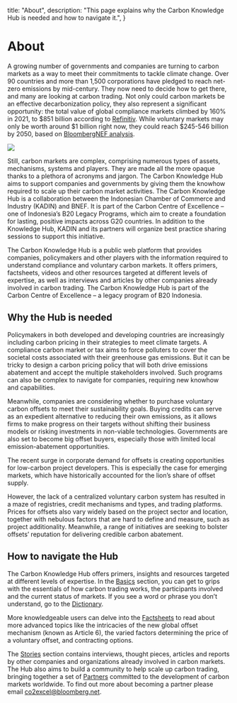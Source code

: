   title: "About",
  description: "This page explains why the Carbon Knowledge Hub is needed and how to navigate it.",
}

# About

A growing number of governments and companies are turning to carbon markets as a way to meet their commitments to tackle climate change. Over 90 countries and more than 1,500 corporations have pledged to reach net-zero emissions by mid-century. They now need to decide how to get there, and many are looking at carbon trading. Not only could carbon markets be an effective decarbonization policy, they also represent a significant opportunity: the total value of global compliance markets climbed by 160% in 2021, to $851 billion according to [Refinitiv](https://www.refinitiv.com/perspectives/market-insights/carbon-trading-exponential-growth-on-record-high/). While voluntary markets may only be worth around $1 billion right now, they could reach $245-546 billion by 2050, based on [BloombergNEF analysis](https://about.bnef.com/blog/carbon-offset-prices-could-increase-fifty-fold-by-2050/).

<Image src="about-1.png" ratio={0} />

Still, carbon markets are complex, comprising numerous types of assets, mechanisms, systems and players. They are made all the more opaque thanks to a plethora of acronyms and jargon. The Carbon Knowledge Hub aims to support companies and governments by giving them the knowhow required to scale up their carbon market activities. The Carbon Knowledge Hub is a collaboration between the Indonesian Chamber of Commerce and Industry (KADIN) and BNEF. It is part of the Carbon Centre of Excellence – one of Indonesia’s B20 Legacy Programs, which aim to create a foundation for lasting, positive impacts across G20 countries.  In addition to the Knowledge Hub, KADIN and its partners will organize best practice sharing sessions to support this initiative.

<KeyMessage>
The Carbon Knowledge Hub is a public web platform that provides companies, policymakers and other players with the information required to understand compliance and voluntary carbon markets. It offers primers, factsheets, videos and other resources targeted at different levels of expertise, as well as interviews and articles by other companies already involved in carbon trading. The Carbon Knowledge Hub is part of the Carbon Centre of Excellence – a legacy program of B20 Indonesia.
</KeyMessage>

## Why the Hub is needed
Policymakers in both developed and developing countries are increasingly including carbon pricing in their strategies to meet climate targets. A compliance carbon market or tax aims to force polluters to cover the societal costs associated with their greenhouse gas emissions. But it can be tricky to design a carbon pricing policy that will both drive emissions abatement and accept the multiple stakeholders involved. Such programs can also be complex to navigate for companies, requiring new knowhow and capabilities. 

Meanwhile, companies are considering whether to purchase voluntary  carbon offsets to meet their sustainability goals. Buying credits can serve as an expedient alternative to reducing their own emissions, as it allows firms to make progress on their targets without shifting their business models or risking investments in non-viable technologies. Governments are also set to become big offset buyers, especially those with limited local emission-abatement opportunities. 

The recent surge in corporate demand for offsets is creating opportunities for low-carbon project developers. This is especially the case for emerging markets, which have historically accounted for the lion’s share of offset supply. 

However, the lack of a centralized voluntary carbon system has resulted in a maze of registries, credit mechanisms and types, and trading platforms. Prices for offsets also vary widely based on the project sector and location, together with nebulous factors that are hard to define and measure, such as project additionality. Meanwhile, a range of initiatives are seeking to bolster offsets’ reputation for delivering credible carbon abatement.

## How to navigate the Hub
The Carbon Knowledge Hub offers primers, insights and resources targeted at different levels of expertise. In the [Basics](/basics/) section, you can get to grips with the essentials of how carbon trading works, the participants involved and the current status of markets. If you see a word or phrase you don’t understand, go to the [Dictionary](/dictionary/).

More knowledgeable users can delve into the [Factsheets](/factsheets/) to read about more advanced topics like the intricacies of the new global offset mechanism (known as Article 6), the varied factors determining the price of a voluntary offset, and contracting options.

The [Stories](/stories/) section contains interviews, thought pieces, articles and reports by other companies and organizations already involved in carbon markets. The Hub also aims to build a community to help scale up carbon trading, bringing together a set of [Partners](/partners/) committed to the development of carbon markets worldwide. To find out more about becoming a partner please email [co2excel@bloomberg.net](mailto:co2excel@bloomberg.net).
